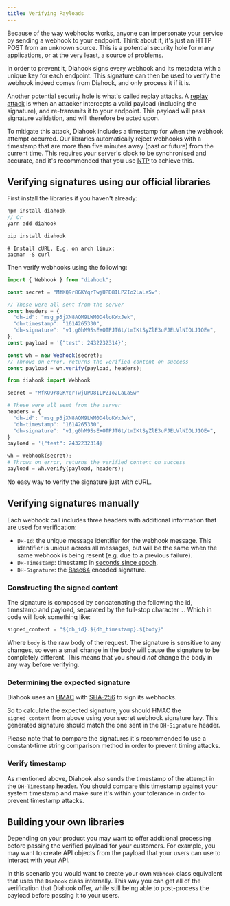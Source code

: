 ```yaml
---
title: Verifying Payloads
---
```




Because of the way webhooks works, anyone can impersonate your service by sending a webhook to your endpoint. Think about it, it's just an HTTP POST from an unknown source. This is a potential security hole for many applications, or at the very least, a source of problems.

In order to prevent it, Diahook signs every webhook and its metadata with a unique key for each endpoint. This signature can then be used to verify the webhook indeed comes from Diahook, and only process it if it is.

Another potential security hole is what's called replay attacks. A [replay attack](https://en.wikipedia.org/wiki/Replay_attack) is when an attacker intercepts a valid payload (including the signature), and re-transmits it to your endpoint. This payload will pass signature validation, and will therefore be acted upon.

To mitigate this attack, Diahook includes a timestamp for when the webhook attempt occurred. Our libraries automatically reject webhooks with a timestamp that are more than five minutes away (past or future) from the current time. This requires your server's clock to be synchronised and accurate, and it's recommended that you use [NTP](https://en.wikipedia.org/wiki/Network_Time_Protocol) to achieve this.


## Verifying signatures using our official libraries

First install the libraries if you haven't already:

<CodeTabs>
<TabItem value="js">

```js
npm install diahook
// Or
yarn add diahook
```

</TabItem>
<TabItem value="py">

```sh
pip install diahook
```

</TabItem>
<TabItem value="curl">

```shell
# Install cURL. E.g. on arch linux:
pacman -S curl
```

</TabItem>
</CodeTabs>

Then verify webhooks using the following:

<CodeTabs>
<TabItem value="js">

```js
import { Webhook } from "diahook";

const secret = "MfKQ9r8GKYqrTwjUPD8ILPZIo2LaLaSw";

// These were all sent from the server
const headers = {
  "dh-id": "msg_p5jXN8AQM9LWM0D4loKWxJek",
  "dh-timestamp": "1614265330",
  "dh-signature": "v1,g0hM9SsE+OTPJTGt/tmIKtSyZlE3uFJELVlNIOLJ1OE=",
};
const payload = '{"test": 2432232314}';

const wh = new Webhook(secret);
// Throws on error, returns the verified content on success
const payload = wh.verify(payload, headers);
```

</TabItem>
<TabItem value="py">

```python
from diahook import Webhook

secret = "MfKQ9r8GKYqrTwjUPD8ILPZIo2LaLaSw"

# These were all sent from the server
headers = {
  "dh-id": "msg_p5jXN8AQM9LWM0D4loKWxJek",
  "dh-timestamp": "1614265330",
  "dh-signature": "v1,g0hM9SsE+OTPJTGt/tmIKtSyZlE3uFJELVlNIOLJ1OE=",
}
payload = '{"test": 2432232314}'

wh = Webhook(secret);
# Throws on error, returns the verified content on success
payload = wh.verify(payload, headers);
```

</TabItem>
<TabItem value="curl">

No easy way to verify the signature just with cURL.

</TabItem>
</CodeTabs>

## Verifying signatures manually

Each webhook call includes three headers with additional information that are used for verification:

* `DH-Id`: the unique message identifier for the webhook message. This identifier is unique across all messages, but will be the same when the same webhook is being resent (e.g. due to a previous failure).
* `DH-Timestamp`: timestamp in [seconds since epoch](https://en.wikipedia.org/wiki/Unix_time).
* `DH-Signature`: the [Base64](https://en.wikipedia.org/wiki/Base64) encoded signature.

### Constructing the signed content

The signature is composed by concatenating the following the id, timestamp and payload, separated by the full-stop character `.`. Which in code will look something like:

```javascript
signed_content = "${dh_id}.${dh_timestamp}.${body}"
```

Where `body` is the raw body of the request. The signature is sensitive to any changes, so even a small change in the body will cause the signature to be completely different. This means that you should *not* change the body in any way before verifying.

### Determining the expected signature

Diahook uses an [HMAC](https://en.wikipedia.org/wiki/Hash-based_message_authentication_code) with [SHA-256](https://en.wikipedia.org/wiki/SHA-2) to sign its webhooks.

So to calculate the expected signature, you should HMAC the `signed_content` from above using your secret webhook signature key. This generated signature should match the one sent in the `DH-Signature` header.

Please note that to compare the signatures it's recommended to use a constant-time string comparison method in order to prevent timing attacks.

### Verify timestamp

As mentioned above, Diahook also sends the timestamp of the attempt in the `DH-Timestamp` header. You should compare this timestamp against your system timestamp and make sure it's within your tolerance in order to prevent timestamp attacks.


## Building your own libraries

Depending on your product you may want to offer additional processing before passing the verified payload for your customers. For example, you may want to create API objects from the payload that your users can use to interact with your API.

In this scenario you would want to create your own `Webhook` class equivalent that uses the `Diahook` class internally. This way you can get all of the verification that Diahook offer, while still being able to post-process the payload before passing it to your users.
